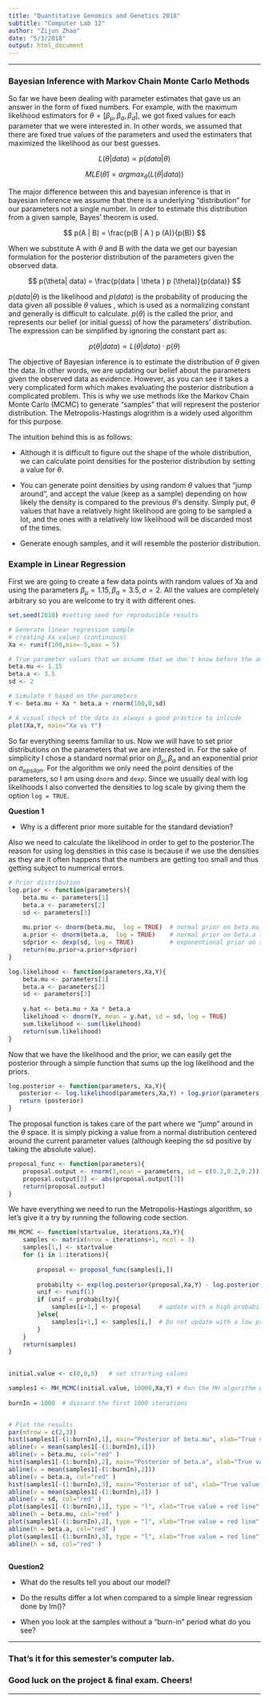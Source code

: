 ```yaml
---
title: "Quantitative Genomics and Genetics 2018"
subtitle: "Computer Lab 12"
author: "Zijun Zhao"
date: "5/3/2018"
output: html_document
---
```


--------------------------------------------------------------------------
### Bayesian Inference with Markov Chain Monte Carlo Methods
So far we have been dealing with parameter estimates that gave us an answer in the form of fixed numbers. For example, with the maximum likelihood estimators for $\theta = [\beta_{\mu}, \beta_a,\beta_d]$, we got fixed values for each parameter that we were interested in. In other words, we assumed that there are fixed true values of the parameters and used the estimaters that maximized the likelihood as our best guesses.

$$ L(\theta | data) \propto p(data | \theta) $$ 

$$ MLE(\hat{\theta}) = argmax_{\theta}(L(\theta | data)) $$  

The major difference between this and bayesian inference is that in bayesian inference we assume that there is a underlying "distribution" for our parameters not a single number. In order to estimate this distribution from a given sample, Bayes' theorem is used. 

$$ p(A | B) = \frac{p(B | A ) p (A)}{p(B)} $$

When we substitute A with $\theta$ and B with the data we get our bayesian formulation for the posterior distribution of the parameters given the observed data. 

$$ p(\theta| data) = \frac{p(data | \theta ) p (\theta)}{p(data)} $$

$p(data | \theta)$ is the likelihood and $p(data)$ is the probability of producing the data given all possible $\theta$ values , which is used as a normalizing constant and generally is difficult to calculate. $p(\theta)$ is the called the prior, and represents our belief (or initial guess) of how the parameters' distribution. The expression can be simplified by ignoring the constant part as:

$$ p(\theta| data) \propto L(\theta | data ) \cdot p (\theta) $$

The objective of Bayesian inference is to estimate the distribution of $\theta$ given the data. In other words, we are updating our belief about the parameters given the observed data as evidence. However, as you can see it takes a very complicated form which makes evaluating the posterior distribution a complicated problem. This is why we use methods like the Markov Chain Monte Carlo (MCMC) to generate "samples" that will represent the posterior distribution. The Metropolis-Hastings alogrithm is a widely used algorithm for this purpose. 

The intuition behind this is as follows:

+ Although it is difficult to figure out the shape of the whole distribution, we can calculate point densities for the posterior distribution by setting a value for $\theta$.

+ You can generate point densities by using random $\theta$ values that "jump around", and accept the value (keep as a sample) depending on how likely the density is compared to the previous $\theta$'s density. Simply put, $\theta$ values that have a relatively hight likelihood are going to be sampled a lot, and the ones with a relatively low likelihood will be discarded most of the times.

+ Generate enough samples, and it will resemble the posterior distribution.

### Example in Linear Regression

First we are going to create a few data points with random values of Xa and using the parameters $\beta_{\mu} = 1.15, \beta_a = 3.5, \sigma = 2$. All the values are completely arbitrary so you are welcome to try it with different ones.

```r

set.seed(2018) #setting seed for reproducible results

# Generate linear regression sample
# creating Xa values (continuous)
Xa <- runif(100,min=-5,max = 5)

# True parameter values that we assume that we don't know before the analysis.
beta.mu <- 1.15
beta.a <- 3.5
sd <- 2

# Simulate Y based on the parameters
Y <- beta.mu + Xa * beta.a + rnorm(100,0,sd)

# A visual check of the data is always a good practice to inlcude
plot(Xa,Y, main="Xa vs Y")

```

So far everything seems familiar to us. Now we will have to set prior distributions on the parameters that we are interested in. For the sake of simplicity I chose a standard normal prior on $\beta_{\mu},\beta_a$ and an exponential prior on $\sigma_{epsilon}$. For the algorithm we only need the point densities of the parameters, so I am using `dnorm` and `dexp`. Since we usually deal with log likelihoods I also converted the densities to log scale by giving them the option `log = TRUE`.

**Question 1**

+ Why is a different prior more suitable for the standard deviation?

Also we need to calculate the likelihood in order to get to the posterior.The reason for using log densities in this case is because if we use the densities as they are it often happens that the numbers are getting too small and thus getting subject to numerical errors. 


```r

# Prior distribution
log.prior <- function(parameters){
    beta.mu <- parameters[1]
    beta.a <- parameters[2]
    sd <- parameters[3]
    
    mu.prior <- dnorm(beta.mu,  log = TRUE)  # normal prior on beta.mu (mean 0, sd = 1)
    a.prior <- dnorm(beta.a,  log = TRUE)    # normal prior on beta.a (mean 0, sd = 1)
    sdprior <- dexp(sd, log = TRUE)          # exponentional prior on sd
    return(mu.prior+a.prior+sdprior)
}

log.likelihood <- function(parameters,Xa,Y){
    beta.mu <- parameters[1]
    beta.a <- parameters[2]
    sd <- parameters[3]
     
    y.hat <- beta.mu + Xa * beta.a
    likelihood <- dnorm(Y, mean = y.hat, sd = sd, log = TRUE)
    sum.likelihood <- sum(likelihood)
    return(sum.likelihood)   
}

```


Now that we have the likelihood and the prior, we can easily get the posterior through a simple function that sums up the log likelihood and the priors. 


```r

log.posterior <- function(parameters, Xa,Y){
   posterior <- log.likelihood(parameters,Xa,Y) + log.prior(parameters)
   return (posterior)
}

```

The proposal function is takes care of the part where we "jump" around in the $\theta$ space. It is simply picking a value from a normal distribution centered around the current parameter values (although keeping the sd positive by taking the absolute value).

```r
proposal_func <- function(parameters){
    proposal.output <- rnorm(3,mean = parameters, sd = c(0.2,0.2,0.2)) # why do we need an abs for the sd?
    proposal.output[3] <- abs(proposal.output[3])
    return(proposal.output) 
}
```

We have everything we need to run the Metropolis-Hastings algorithm, so let's give it a try by running the following code section. 


```r
MH_MCMC <- function(startvalue, iterations,Xa,Y){
    samples <- matrix(nrow = iterations+1, ncol = 3)
    samples[1,] <- startvalue
    for (i in 1:iterations){
      
        proposal <- proposal_func(samples[i,])
        
        probabilty <- exp(log.posterior(proposal,Xa,Y) - log.posterior(samples[i,],Xa,Y))
        unif <- runif(1)
        if (unif < probabilty){
            samples[i+1,] <- proposal     # update with a high probability
        }else{ 
            samples[i+1,] <- samples[i,]  # Do not update with a low probability
        }
    }
    return(samples)
}
 

initial.value <- c(0,0,0)   # set strarting values

samples1 <- MH_MCMC(initial.value, 10000,Xa,Y) # Run the MH algorithm with 10000 iterations
 
burnIn = 1000  # discard the first 1000 iterations 


# Plot the results
par(mfrow = c(2,3))
hist(samples1[-(1:burnIn),1], main="Posterior of beta.mu", xlab="True value = red line" )
abline(v = mean(samples1[-(1:burnIn),1]))
abline(v = beta.mu, col="red" )
hist(samples1[-(1:burnIn),2], main="Posterior of beta.a", xlab="True value = red line")
abline(v = mean(samples1[-(1:burnIn),2]))
abline(v = beta.a, col="red" )
hist(samples1[-(1:burnIn),3], main="Posterior of sd", xlab="True value = red line")
abline(v = mean(samples1[-(1:burnIn),3]) )
abline(v = sd, col="red" )
plot(samples1[-(1:burnIn),1], type = "l", xlab="True value = red line" , main = "samples1 values of beta.mu")
abline(h = beta.mu, col="red" )
plot(samples1[-(1:burnIn),2], type = "l", xlab="True value = red line" , main = "samples1 values of beta.a")
abline(h = beta.a, col="red" )
plot(samples1[-(1:burnIn),3], type = "l", xlab="True value = red line" , main = "samples1 values of sd")
abline(h = sd, col="red" )
 

```

**Question2**

+ What do the results tell you about our model? 

+ Do the results differ a lot when compared to a simple linear regression done by lm()?

+ When you look at the samples without a "burn-in" period what do you see?


***
### That's it for this semester's computer lab. 
### Good luck on the project & final exam. Cheers!
***

